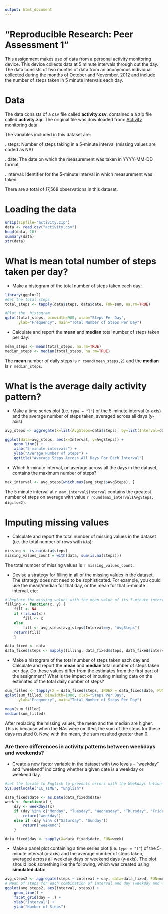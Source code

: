```yaml
---
output: html_document
---
```

"Reproducible Research: Peer Assessment 1"
===========================================================================================

This assignment makes use of data from a personal activity monitoring device. This device collects data at
5 minute intervals through out the day. The data consists of two months of data from an anonymous
individual collected during the months of October and November, 2012 and include the number of steps
taken in 5 minute intervals each day.


# Data
The data consists of a csv file called **activity.csv**, contained a a zip file called **activity.zip**. 
The original file was downloaded from:  [Activity monitoring data](https://d396qusza40orc.cloudfront.net/repdata%2Fdata%2Factivity.zip)

The variables included in this dataset are:

. steps: Number of steps taking in a 5-minute interval (missing values are coded as NA)

. date: The date on which the measurement was taken in YYYY-MM-DD format

. interval: Identifier for the 5-minute interval in which measurement was taken

There are a total of 17,568 observations in this dataset.



# Loading the data
```r
unzip(zipfile="activity.zip")
data <- read.csv("activity.csv")
head(data, 10)
summary(data)
str(data)
```
  
  
# What is mean total number of steps taken per day?
- Make a histogram of the total number of steps taken each day:
```r
library(ggplot2)
#Get the total steps
total_steps <- tapply(data$steps, data$date, FUN=sum, na.rm=TRUE) 

#Plot the  histogram
qplot(total_steps, binwidth=900, xlab="Steps Per Day", 
      ylab="Frequency", main="Total Number of Steps Per Day")
```
  
- Calculate and report the **mean** and **median** total number of steps taken per day:
```r
mean_steps <- mean(total_steps, na.rm=TRUE)
median_steps <- median(total_steps, na.rm=TRUE)
```
  
The **mean** number of daily steps is `r round(mean_steps,2)` and the **median** is `r median_steps`.  
  
  
# What is the average daily activity pattern?
- Make a time series plot (i.e. `type = "l"`) of the 5-minute interval (x-axis) and the average number of steps taken, averaged across all days (y-axis):
```r
avg_steps <- aggregate(x=list(AvgSteps=data$steps), by=list(Interval=data$interval),FUN=mean, na.rm=TRUE)
```
```r
ggplot(data=avg_steps, aes(x=Interval, y=AvgSteps)) +
    geom_line() +
    xlab("5-minute intervals") +
    ylab("Average Number of Steps") +
    ggtitle("Average Steps Across All Days For Each Interval")
```
  
- Which 5-minute interval, on average across all the days in the dataset, contains the maximum number of steps?
```r
max_interval <- avg_steps[which.max(avg_steps$AvgSteps), ]
```
  
The 5 minute interval at `r max_interval$Interval` contains the greatest number of steps on average with value `r round(max_interval$AvgSteps, digits=2)`.


# Imputing missing values

- Calculate and report the total number of missing values in the dataset (i.e. the total number of rows with `NA`s):
```r
missing <- is.na(data$steps)
missing_values_count = with(data, sum(is.na(steps)))
```
The total number of missing values is `r missing_values_count`.
  
  
- Devise a strategy for filling in all of the missing values in the dataset. The strategy does not need to be sophisticated. For example, you could use the mean/median for that day, or the mean for that 5-minute interval, etc:
```r
# Replace the missing values with the mean value of its 5-minute interval
filling <- function(x, y) {
    fill <- NA
    if (!is.na(x))
        fill <- x
    else
        fill <- avg_steps[avg_steps$Interval==y, "AvgSteps"]
    return(fill)
    }

data_fixed <- data
data_fixed$steps <- mapply(filling, data_fixed$steps, data_fixed$interval)
```
  
- Make a histogram of the total number of steps taken each day and Calculate and report the **mean** and **median** total number of steps taken per day. Do these values differ from the estimates from the first part of the assignment? What is the impact of imputing missing data on the estimates of the total daily number of steps?

```r
sum_filled <- tapply(X = data_fixed$steps, INDEX = data_fixed$date, FUN=sum)
qplot(sum_filled, binwidth=1000, xlab="Steps Per Day", 
      ylab="Frequency", main="Total Number of Steps Per Day")
```
```r
mean(sum_filled)
median(sum_filled)
```
  
After replacing the missing values, the mean and the median are higher. This is because when the NAs were omitted, the sum of the steps for these days resulted 0. Now, with the mean, the sum resulted greater than 0.


### Are there differences in activity patterns between weekdays and weekends?

- Create a new factor variable in the dataset with two levels -- "weekday" and "weekend" indicating whether a given date is a weekday or weekend day.

```r
#set the locale to English to prevents errors with the Weekdays fntion on other languages
Sys.setlocale("LC_TIME", "English")

data_fixed$date <- as.Date(data_fixed$date)
week <- function(x) {
    day <- weekdays(x)
    if (day %in% c("Monday", "Tuesday", "Wednesday", "Thursday", "Friday"))
        return("weekday")
    else if (day %in% c("Saturday", "Sunday"))
        return("weekend")
    }

data_fixed$day <- sapply(X=data_fixed$date, FUN=week)
```
  
- Make a panel plot containing a time series plot (i.e. `type = "l"`) of the 5-minute interval (x-axis) and the average number of steps taken, averaged across all weekday days or weekend days (y-axis). The plot should look something like the following, which was created using **simulated data**:

```r
avg_steps2 <- aggregate(steps ~ interval + day, data=data_fixed, FUN=mean)
# Mean of steps for each combination of interval and day (weekday and weekend)
ggplot(avg_steps2, aes(interval, steps)) + 
    geom_line() + 
    facet_grid(day ~ .) +
    xlab("Interval") + 
    ylab("Number of Steps")
```